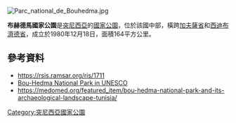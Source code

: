 [[Image:Parc_national_de_Bouhedma.jpg|right]]
{{coords|34|28|31|N|9|38|57|E|display=title}}

'''布赫德馬國家公園'''是[[突尼西亞|突尼西亞]]的[[國家公園|國家公園]]，位於該國中部，橫跨[[加夫薩省|加夫薩省]]和[[西迪布濟德省|西迪布濟德省]]，成立於1980年12月18日，面積164平方公里。

==參考資料==
* https://rsis.ramsar.org/ris/1711 {{Wayback|url=https://rsis.ramsar.org/ris/1711 |date=20181231143729 }}
* [https://whc.unesco.org/en/tentativelists/5384/ Bou-Hedma National Park in UNESCO] {{Wayback|url=https://whc.unesco.org/en/tentativelists/5384/ |date=20200803212542 }}
* https://medomed.org/featured_item/bou-hedma-national-park-and-its-archaeological-landscape-tunisia/ {{Wayback|url=https://medomed.org/featured_item/bou-hedma-national-park-and-its-archaeological-landscape-tunisia/ |date=20210309045559 }}

{{Tunisia-geo-stub}}
[[Category:突尼西亞國家公園|Category:突尼西亞國家公園]]
